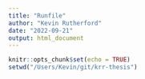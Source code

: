 ```yaml
---
title: "Runfile"
author: "Kevin Rutherford"
date: "2022-09-21"
output: html_document
---
```


```r
knitr::opts_chunk$set(echo = TRUE)
setwd("/Users/Kevin/git/krr-thesis") 
```


